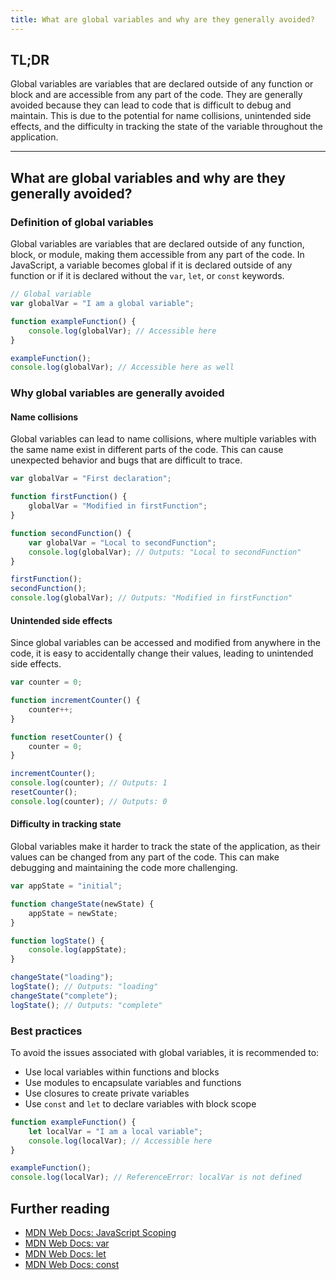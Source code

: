 ```yaml
---
title: What are global variables and why are they generally avoided?
---
```


## TL;DR

Global variables are variables that are declared outside of any function or block and are accessible from any part of the code. They are generally avoided because they can lead to code that is difficult to debug and maintain. This is due to the potential for name collisions, unintended side effects, and the difficulty in tracking the state of the variable throughout the application.

---

## What are global variables and why are they generally avoided?

### Definition of global variables

Global variables are variables that are declared outside of any function, block, or module, making them accessible from any part of the code. In JavaScript, a variable becomes global if it is declared outside of any function or if it is declared without the `var`, `let`, or `const` keywords.

```javascript
// Global variable
var globalVar = "I am a global variable";

function exampleFunction() {
    console.log(globalVar); // Accessible here
}

exampleFunction();
console.log(globalVar); // Accessible here as well
```

### Why global variables are generally avoided

#### Name collisions

Global variables can lead to name collisions, where multiple variables with the same name exist in different parts of the code. This can cause unexpected behavior and bugs that are difficult to trace.

```javascript
var globalVar = "First declaration";

function firstFunction() {
    globalVar = "Modified in firstFunction";
}

function secondFunction() {
    var globalVar = "Local to secondFunction";
    console.log(globalVar); // Outputs: "Local to secondFunction"
}

firstFunction();
secondFunction();
console.log(globalVar); // Outputs: "Modified in firstFunction"
```

#### Unintended side effects

Since global variables can be accessed and modified from anywhere in the code, it is easy to accidentally change their values, leading to unintended side effects.

```javascript
var counter = 0;

function incrementCounter() {
    counter++;
}

function resetCounter() {
    counter = 0;
}

incrementCounter();
console.log(counter); // Outputs: 1
resetCounter();
console.log(counter); // Outputs: 0
```

#### Difficulty in tracking state

Global variables make it harder to track the state of the application, as their values can be changed from any part of the code. This can make debugging and maintaining the code more challenging.

```javascript
var appState = "initial";

function changeState(newState) {
    appState = newState;
}

function logState() {
    console.log(appState);
}

changeState("loading");
logState(); // Outputs: "loading"
changeState("complete");
logState(); // Outputs: "complete"
```

### Best practices

To avoid the issues associated with global variables, it is recommended to:

- Use local variables within functions and blocks
- Use modules to encapsulate variables and functions
- Use closures to create private variables
- Use `const` and `let` to declare variables with block scope

```javascript
function exampleFunction() {
    let localVar = "I am a local variable";
    console.log(localVar); // Accessible here
}

exampleFunction();
console.log(localVar); // ReferenceError: localVar is not defined
```

## Further reading

- [MDN Web Docs: JavaScript Scoping](https://developer.mozilla.org/en-US/docs/Glossary/Scope)
- [MDN Web Docs: var](https://developer.mozilla.org/en-US/docs/Web/JavaScript/Reference/Statements/var)
- [MDN Web Docs: let](https://developer.mozilla.org/en-US/docs/Web/JavaScript/Reference/Statements/let)
- [MDN Web Docs: const](https://developer.mozilla.org/en-US/docs/Web/JavaScript/Reference/Statements/const)

